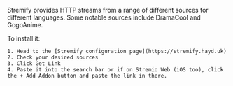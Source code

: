 
<AddonTemplate id="stremify" manifest="https://stremify.hayd.uk/manifest.json" configurable={true} source="https://github.com/stremify/stremify" /> 

Stremify provides HTTP streams from a range of different sources for different languages. 
Some notable sources include DramaCool and GogoAnime. 

To install it: 
    
    1. Head to the [Stremify configuration page](https://stremify.hayd.uk) 
    2. Check your desired sources 
    3. Click Get Link 
    4. Paste it into the search bar or if on Stremio Web (iOS too), click the + Add Addon button and paste the link in there.
